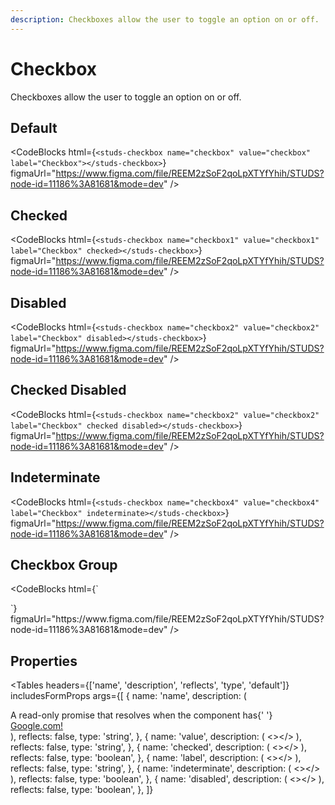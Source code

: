```yaml
---
description: Checkboxes allow the user to toggle an option on or off.
---
```


# Checkbox

<HeaderComponent
  htmlTag="studs-checkbox"
  jsxTag="StudsCheckbox"
  version="Since 2.0"
  status="Draft"
  urlGithub="inputs/checkbox.ts"
  urlStrbook="studs-inputs-checkbox--docs"
/>

Checkboxes allow the user to toggle an option on or off.

## Default

<ResizerFeatures>
  <studs-checkbox
    name="checkbox"
    value="checkbox"
    label="Checkbox"
  ></studs-checkbox>
</ResizerFeatures>

<CodeBlocks
  html={`
<studs-checkbox name="checkbox" value="checkbox" label="Checkbox"></studs-checkbox>
  `}
  figmaUrl="https://www.figma.com/file/REEM2zSoF2qoLpXTYfYhih/STUDS?node-id=11186%3A81681&mode=dev"
/>

## Checked

<ResizerFeatures>
  <studs-checkbox
    name="checkbox1"
    value="checkbox1"
    label="Checkbox"
    checked=""
  ></studs-checkbox>
</ResizerFeatures>

<CodeBlocks
  html={`
<studs-checkbox name="checkbox1" value="checkbox1" label="Checkbox" checked></studs-checkbox>
  `}
  figmaUrl="https://www.figma.com/file/REEM2zSoF2qoLpXTYfYhih/STUDS?node-id=11186%3A81681&mode=dev"
/>

## Disabled

<ResizerFeatures>
  <studs-checkbox
    name="checkbox2"
    value="checkbox2"
    label="Checkbox"
    disabled=""
  ></studs-checkbox>
</ResizerFeatures>

<CodeBlocks
  html={`
<studs-checkbox name="checkbox2" value="checkbox2" label="Checkbox" disabled></studs-checkbox>
  `}
  figmaUrl="https://www.figma.com/file/REEM2zSoF2qoLpXTYfYhih/STUDS?node-id=11186%3A81681&mode=dev"
/>

## Checked Disabled

<ResizerFeatures>
  <studs-checkbox
    name="checkbox3"
    value="checkbox3"
    label="Checkbox"
    checked=""
    disabled=""
  ></studs-checkbox>
</ResizerFeatures>

<CodeBlocks
  html={`
<studs-checkbox name="checkbox2" value="checkbox2" label="Checkbox" checked disabled></studs-checkbox>
  `}
  figmaUrl="https://www.figma.com/file/REEM2zSoF2qoLpXTYfYhih/STUDS?node-id=11186%3A81681&mode=dev"
/>

## Indeterminate

<ResizerFeatures>
  <studs-checkbox
    name="checkbox4"
    value="checkbox4"
    label="Checkbox"
    indeterminate=""
  ></studs-checkbox>
</ResizerFeatures>

<CodeBlocks
  html={`
<studs-checkbox name="checkbox4" value="checkbox4" label="Checkbox" indeterminate></studs-checkbox>
  `}
  figmaUrl="https://www.figma.com/file/REEM2zSoF2qoLpXTYfYhih/STUDS?node-id=11186%3A81681&mode=dev"
/>

## Checkbox Group

<ResizerFeatures>
  <studs-checkbox
    name="group1"
    value="group1"
    label="Group Option 1"
  ></studs-checkbox>
  <studs-checkbox
    name="group2"
    value="group2"
    label="Group Option 2"
  ></studs-checkbox>
  <studs-checkbox
    name="group3"
    value="group3"
    label="Group Option 3"
  ></studs-checkbox>
</ResizerFeatures>

<CodeBlocks
  html={`
<div>
  <studs-checkbox name="group1" value="group1" label="Group Option 1"></studs-checkbox>
  <studs-checkbox name="group2" value="group2" label="Group Option 2"></studs-checkbox>
  <studs-checkbox name="group3" value="group3" label="Group Option 3"></studs-checkbox>
</div>
  `}
  figmaUrl="https://www.figma.com/file/REEM2zSoF2qoLpXTYfYhih/STUDS?node-id=11186%3A81681&mode=dev"
/>

## Properties

<Tables
  headers={['name', 'description', 'reflects', 'type', 'default']}
  includesFormProps
  args={[
    {
      name: 'name',
      description: (
        <div>
          A read-only promise that resolves when the component has{' '}
          <a href="https://www.google.com">Google.com!</a>
        </div>
      ),
      reflects: false,
      type: 'string',
    },
    {
      name: 'value',
      description: (
       <></>
      ),
      reflects: false,
      type: 'string',
    },
    {
      name: 'checked',
      description: (
       <></>
      ),
      reflects: false,
      type: 'boolean',
    },
    {
      name: 'label',
      description: (
       <></>
      ),
      reflects: false,
      type: 'string',
    },
    {
      name: 'indeterminate',
      description: (
       <></>
      ),
      reflects: false,
      type: 'boolean',
    },
    {
      name: 'disabled',
      description: (
       <></>
      ),
      reflects: false,
      type: 'boolean',
    },
  ]}
></Tables>
